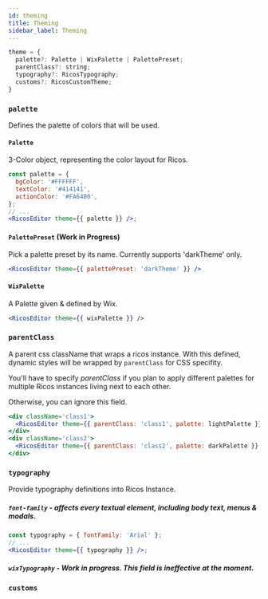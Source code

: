 ```yaml
---
id: theming
title: Theming
sidebar_label: Theming
---
```


```jsx
theme = {
  palette?: Palette | WixPalette | PalettePreset;
  parentClass?: string;
  typography?: RicosTypography;
  customs?: RicosCustomTheme;
}
```

### `palette`

Defines the palette of colors that will be used.

#### `Palette`

3-Color object, representing the color layout for Ricos.

```jsx
const palette = {
  bgColor: '#FFFFFF',
  textColor: '#414141',
  actionColor: '#FA6400',
};
// ...
<RicosEditor theme={{ palette }} />;
```

#### `PalettePreset` (Work in Progress)

Pick a palette preset by its name. Currently supports 'darkTheme' only.

```jsx
<RicosEditor theme={{ palettePreset: 'darkTheme' }} />
```

#### `WixPalette`

A Palette given & defined by Wix.

```jsx
<RicosEditor theme={{ wixPalette }} />
```

### `parentClass`

A parent css className that wraps a ricos instance.
With this defined, dynamic styles will be wrapped by `parentClass` for CSS specifity.

You'll have to specify _parentClass_ if you plan to apply different palettes for multiple Ricos instances living next to each other.

Otherwise, you can ignore this field.

```jsx
<div className='class1'>
  <RicosEditor theme={{ parentClass: 'class1', palette: lightPalette }} />
</div>
<div className='class2'>
  <RicosEditor theme={{ parentClass: 'class2', palette: darkPalette }} />
</div>
```

### `typography`

Provide typography definitions into Ricos Instance.

##### `font-family` - affects every textual element, including body text, menus & modals.

```jsx
const typography = { fontFamily: 'Arial' };
// ...
<RicosEditor theme={{ typography }} />;
```

##### `wixTypography` - Work in progress. This field is ineffective at the moment.

### `customs`
